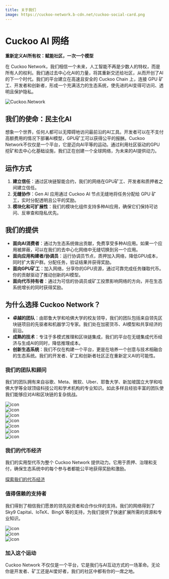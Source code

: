 ```yaml
---
title: 关于我们
image: https://cuckoo-network.b-cdn.net/cuckoo-social-card.png
---
```


<head>
  <meta name="twitter:site" content="@CuckooNetworkHQ"/>
  <meta name="twitter:title" content="关于我们 - Cuckoo.Network"/>
  <meta name="twitter:description" content="Cuckoo AI 是一个去中心化的模型服务市场。"/>
  <meta name="og:description" content="Cuckoo AI 是一个去中心化的模型服务市场。"/>
  <meta property="og:image" content="https://cuckoo-network.b-cdn.net/cuckoo-social-card.png" />
  <meta name="twitter:image" content="https://cuckoo-network.b-cdn.net/cuckoo-social-card.png" />
</head>

# Cuckoo AI 网络

**重新定义AI所有权：赋能社区，一次一个模型**

在 Cuckoo Network，我们相信一个未来，人工智能不再是少数人的特权，而是所有人的权利。我们通过去中心化AI的力量，将其重新交还给社区，从而开创了AI的下一个时代。我们的平台建立在高速且安全的 Cuckoo Chain 上，连接 GPU 矿工、开发者和创新者，形成一个充满活力的生态系统，使先进的AI变得可访问、透明且保护隐私。

![Cuckoo.Network](https://cuckoo-network.b-cdn.net/cuckoo-social-card.png "Cuckoo.Network")

## 我们的使命：民主化AI

想象一个世界，任何人都可以无障碍地访问最前沿的AI工具。开发者可以在不支付高额费用的情况下部署AI模型，GPU矿工可以获得公平的报酬。Cuckoo Network不仅仅是一个平台，它是迈向AI平等的运动。通过利用社区驱动的GPU挖矿和去中心化基础设施，我们正在创建一个全球网络，为未来的AI提供动力。

## 运作方式

1. **建立信任**：通过区块链智能合约，我们的网络在GPU矿工、开发者和质押者之间建立信任。
2. **无缝协作**：Gen AI 应用通过 Cuckoo AI 节点无缝地将任务分配给 GPU 矿工，实时分配透明且公平的奖励。
3. **模块化和可扩展性**：我们的模块化组件支持多种AI应用，确保它们保持可访问、反审查和隐私优先。

## 我们的提供

- **面向AI消费者**：通过为生态系统做出贡献，免费享受多种AI应用。如果一个应用被屏蔽，可以在我们的去中心化网络中无缝切换到另一个应用。
- **面向应用构建者/协调员**：运行协调员节点，质押加入网络，降低GPU成本，同时扩大客户群。分配任务，验证结果并获得奖励。
- **面向GPU矿工**：加入网络，分享你的GPU资源，通过可靠完成任务赚取代币。你的贡献驱动了推动创新的AI模型。
- **面向代币持有者**：通过为可信的协调员或矿工投票影响网络的方向，并在生态系统增长的同时获得奖励。

## 为什么选择 Cuckoo Network？

- **卓越的团队**：由耶鲁大学和哈佛大学的校友领导，我们的团队包括来自领先区块链项目的先驱者和机器学习专家。我们处在加密货币、AI模型和共享经济的前沿。
- **成熟的技术**：专注于多模式推理和区块链集成，我们的平台在无缝集成代币经济与生成AI的同时，降低推理成本。
- **创新生态系统**：我们不仅在构建一个平台，更是在培养一个创意与技术相融合的生态系统。我们的开发者、矿工和创新者社区正在重新定义AI的可能性。

### 我们的团队和顾问

我们的团队拥有来自谷歌、Meta、微软、Uber、耶鲁大学、新加坡国立大学和哈佛大学等全球顶级科技公司和学术机构的专业知识。如此多样且经验丰富的团队使我们能够应对AI和区块链的复杂挑战。

<div className="flex flex-wrap justify-center items-center">
  <div className="mx-1 mb-3">
    <img style={{ margin: "0 16px", height: "48px", filter: "grayscale(100%) brightness(200%) contrast(100%)" }} src="https://tp-misc.b-cdn.net/blockeden/Google_2015_logo.svg.png" alt="icon" />
  </div>
  <div className="mx-1 mb-3">
    <img style={{ margin: "0 16px", height: "32px", filter: "grayscale(100%) invert(100%) contrast(100%) brightness(200%)" }} src="https://tp-misc.b-cdn.net/blockeden/Meta_Platforms_Inc._logo.svg.png" alt="icon" />
  </div>
  <div className="mx-1 mb-3">
    <img style={{ margin: "0 16px", height: "44px", filter: "grayscale(100%) brightness(200%) contrast(100%)" }} src="https://tp-misc.b-cdn.net/blockeden/microsoft.svg" alt="icon" />
  </div>
  <div className="mx-1 mb-3">
    <img style={{ margin: "0 16px", height: "36px", filter: "invert(100%) brightness(200%) contrast(100%)" src="https://tp-misc.b-cdn.net/blockeden/1600px-Uber_logo_2018.svg.png" alt="icon" />
  </div>
  <div className="mx-1 mb-3">
    <img style={{ margin: "0 16px", height: "40px", filter: "grayscale(100%) invert(100%) contrast(100%) brightness(200%)" }} src="https://tp-misc.b-cdn.net/blockeden/yale-signature-sprite.svg" alt="icon" />
  </div>
  <div className="mx-1 mb-3">
    <img style={{ margin: "0 16px", height: "48px", filter: "grayscale(100%) invert(100%) contrast(100%) brightness(200%)" }} src="https://tp-misc.b-cdn.net/blockeden/NationalUniversityofSingapore.svg.png" alt="icon" />
  </div>
  <div className="mx-1 mb-3">
    <img style={{ margin: "0 16px", height: "48px", filter: "grayscale(100%) invert(100%) contrast(100%) brightness(200%)" }} src="https://tp-misc.b-cdn.net/blockeden/Harvard_University_logo.svg.png" alt="icon" />
  </div>
</div>

### 我们的代币经济

我们的实用型代币为整个 Cuckoo Network 提供动力。它用于质押、治理和支付，确保生态系统中的每个参与者都能公平地获得奖励和激励。

[探索我们的代币经济](/docs/token)

### 值得信赖的支持者

我们得到了相信我们愿景的领先投资者和合作伙伴的支持。我们的网络得到了 Sky9 Capital、IoTeX、BingX 等的支持，为我们提供了快速扩展所需的资源和专业知识。

<div className="flex flex-wrap list-none justify-center items-center">
  <div className="mx-1 mb-3">
    <img style={{ margin: "0 16px", height: "48px", filter: "invert(100%) brightness(200%) contrast(100%)" }} src="https://tp-misc.b-cdn.net/blockeden/sky9capital_logo.svg" alt="icon" />
  </div>
  <div className="mx-1 mb-3">
    <img style={{ margin: "0 16px", height: "52px", filter: "grayscale(100%) brightness(200%) contrast(100%)" }} src="https://tp-misc.b-cdn.net/blockeden/iotex-logo.png" alt="icon" />
  </div>
  <div className="mx-1 mb-3">
    <img style={{ margin: "0 16px", height: "40px", filter: "grayscale(100%) invert(100%) contrast(100%) brightness(200%)" }} src="https://tp-misc.b-cdn.net/blockeden/bingx-logo.png" alt="icon" />
  </div>
</div>

### 加入这个运动

Cuckoo Network 不仅仅是一个平台，它是我们与AI互动方式的一场革命。无论你是开发者、矿工还是AI爱好者，我们的社区中都有你的一席之地。

